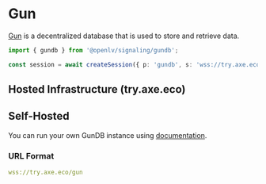 # Gun

[Gun](https://gun.eco/docs) is a decentralized database that is used to store and retrieve data.

```typescript
import { gundb } from '@openlv/signaling/gundb';

const session = await createSession({ p: 'gundb', s: 'wss://try.axe.eco/gun' }, gundb);
```

## Hosted Infrastructure (try.axe.eco)

## Self-Hosted

You can run your own GunDB instance using [documentation]().

### URL Format

```yaml
wss://try.axe.eco/gun
```
